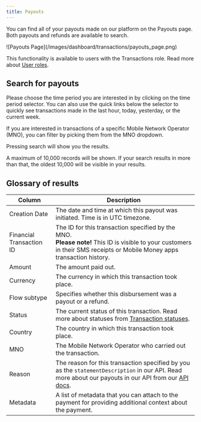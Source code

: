 ```yaml
---
title: Payouts
---
```


You can find all of your payouts made on our platform on the Payouts page. Both payouts and refunds are available to search.

<Frame>
    ![Payouts Page](/images/dashboard/transactions/payouts_page.png)
</Frame>

This functionality is available to users with the Transactions role. Read more about [User roles](/dashboard/user_management/user_roles).

## Search for payouts

Please choose the time period you are interested in by clicking on the time period selector. You can also use the quick links below the selector to quickly see transactions made in the last hour, today, yesterday, or the current week.

If you are interested in transactions of a specific Mobile Network Operator (MNO), you can filter by picking them from the MNO dropdown.

Pressing search will show you the results.

<Info>
    A maximum of 10,000 records will be shown. If your search results in more than that, the oldest 10,000 will be visible in your results.
</Info>

## Glossary of results

| Column                | Description                                                                                         |
|-----------------------|-----------------------------------------------------------------------------------------------------|
| Creation Date         | The date and time at which this payout was initiated. Time is in UTC timezone.                      |
| Financial Transaction ID | The ID for this transaction specified by the MNO. <br />**Please note!** This ID is visible to your customers in their SMS receipts or Mobile Money apps transaction history. |
| Amount                | The amount paid out.                                                                               |
| Currency              | The currency in which this transaction took place.                                                  |
| Flow subtype          | Specifies whether this disbursement was a payout or a refund.                                       |
| Status                | The current status of this transaction. Read more about statuses from [Transaction statuses](/dashboard/transactions/transaction_statuses). |
| Country               | The country in which this transaction took place.                                                   |
| MNO                   | The Mobile Network Operator who carried out the transaction.                                        |
| Reason                | The reason for this transaction specified by you as the `statementDescription` in our API. Read more about our payouts in our API from our [API docs](/v1/api-reference/payouts/request-payout). |
| Metadata              | A list of metadata that you can attach to the payment for providing additional context about the payment. |